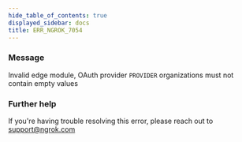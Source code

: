 ```yaml
---
hide_table_of_contents: true
displayed_sidebar: docs
title: ERR_NGROK_7054
---
```




### Message

Invalid edge module, OAuth provider `PROVIDER` organizations must not contain empty values

<ErrorDetails error="err_ngrok_7054" />

### Further help

If you're having trouble resolving this error, please reach out to [support@ngrok.com](mailto:support@ngrok.com?subject=Help%20with%20ERR_NGROK_7054)
